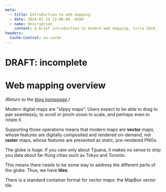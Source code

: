 ```yaml
---
meta:
  - title: Introduction to web mapping
  - date: 2024-01-14 12:00:00 -0500
  - name: description
    content: A brief introduction to modern web mapping, circa 2024.
headers:
  Cache-Control: no-cache
---
```



# DRAFT: incomplete

# Web mapping overview

_(Return to the [blog homepage](/blog/).)_

Modern digital maps are "slippy maps". Users expect to be able to drag to pan seamlessly, to scroll or pinch-zoom to scale, and perhaps even to rotate it.

Supporting those operations means that modern maps are **vector** maps, whose features are digitally composited and rendered on-demand, not **raster** maps, whose features are presented as static, pre-rendered PNGs.

The globe is huge. If you care only about Tijuana, it makes no sense to ship you data about far-flung cities such as Tokyo and Toronto.

This means there needs to be some way to address the different parts of the globe. Thus, we have **tiles**.

There is a standard container format for vector maps: the MapBox vector tile.
